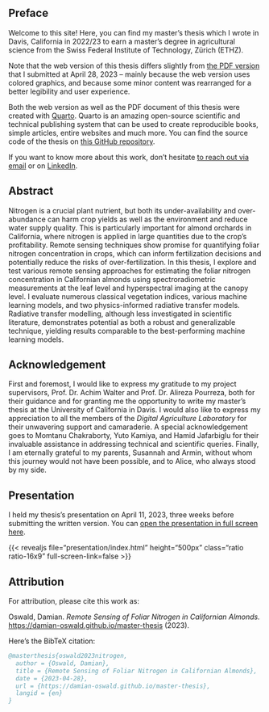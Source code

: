 ## Preface {.unnumbered}

Welcome to this site! Here, you can find my master's thesis which I wrote in Davis, California in 2022/23 to earn a master's degree in agricultural science from the Swiss Federal Institute of Technology, Zürich (ETHZ).

Note that the web version of this thesis differs slightly from [the PDF version](https://damian-oswald.github.io/master-thesis/Remote-Sensing-of-Foliar-Nitrogen-in-Californian-Almonds.pdf) that I submitted at April 28, 2023 -- mainly because the web version uses colored graphics, and because some minor content was rearranged for a better legibility and user experience.

Both the web version as well as the PDF document of this thesis were created with [Quarto](https://quarto.org/). Quarto is an amazing open-source scientific and technical publishing system that can be used to create reproducible books, simple articles, entire websites and much more. You can find the source code of the thesis on [this GitHub repository](https://github.com/damian-oswald/master-thesis).

If you want to know more about this work, don't hesitate [to reach out via email](mailto:damian.oswald@protonmail.com) or on [LinkedIn](https://www.linkedin.com/in/damian-oswald).

## Abstract

Nitrogen is a crucial plant nutrient, but both its under-availability and over-abundance can harm crop yields as well as the environment and reduce water supply quality. This is particularly important for almond orchards in California, where nitrogen is applied in large quantities due to the crop's profitability. Remote sensing techniques show promise for quantifying foliar nitrogen concentration in crops, which can inform fertilization decisions and potentially reduce the risks of over-fertilization. In this thesis, I explore and test various remote sensing approaches for estimating the foliar nitrogen concentration in Californian almonds using spectroradiometric measurements at the leaf level and hyperspectral imaging at the canopy level. I evaluate numerous classical vegetation indices, various machine learning models, and two physics-informed radiative transfer models. Radiative transfer modelling, although less investigated in scientific literature, demonstrates potential as both a robust and generalizable technique, yielding results comparable to the best-performing machine learning models.

## Acknowledgement

First and foremost, I would like to express my gratitude to my project supervisors, Prof. Dr. Achim Walter and Prof. Dr. Alireza Pourreza, both for their guidance and for granting me the opportunity to write my master's thesis at the University of California in Davis.
I would also like to express my appreciation to all the members of the *Digital Agriculture Laboratory* for their unwavering support and camaraderie.
A special acknowledgement goes to Momtanu Chakraborty, Yuto Kamiya, and Hamid Jafarbiglu for their invaluable assistance in addressing technical and scientific queries.
Finally, I am eternally grateful to my parents, Susannah and Armin, without whom this journey would not have been possible, and to Alice, who always stood by my side.

## Presentation

I held my thesis's presentation on April 11, 2023, three weeks before submitting the written version. You can [open the presentation in full screen here](presentation/index.html).

{{< revealjs file="presentation/index.html" height="500px" class="ratio ratio-16x9" full-screen-link=false >}}

## Attribution

For attribution, please cite this work as:

Oswald, Damian. *Remote Sensing of Foliar Nitrogen in Californian Almonds.* <https://damian-oswald.github.io/master-thesis> (2023).

Here's the BibTeX citation:

```bibtex
@masterthesis{oswald2023nitrogen,
  author = {Oswald, Damian},
  title = {Remote Sensing of Foliar Nitrogen in Californian Almonds},
  date = {2023-04-28},
  url = {https://damian-oswald.github.io/master-thesis},
  langid = {en}
}
```